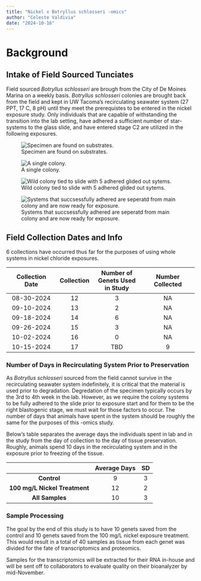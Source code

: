 ```yaml
---
title: "Nickel x Botryllus schlosseri -omics"
author: "Celeste Valdivia"
date: "2024-10-16"
---
```


# Background

## Intake of Field Sourced Tunciates

Field sourced *Botryllus schlosseri* are brough from the City of De Moines Marina on a weekly basis. *Botryllus schlosseri* colonies are brought back from the field and kept in UW Tacoma's recirculating seawater system (27 PPT, 17 C, 8 pH) until they meet the prerequistes to be entered in the nickel exposure study. Only individuals that are capable of withstanding the transition into the lab setting, have adhered a sufficient number of star-systems to the glass slide, and have entered stage C2 are utilized in the following exposures. 


::: {layout-ncol=4}
![Specimen are found on substrates.](IMG_0780.jpeg)

![A single colony.](IMG_5216.jpeg)

![Wild colony tied to slide with 5 adhered glided out sytems.](IMG_1323.jpeg)

![Systems that succsessfully adhered are seperatd from main colony and are now ready for exposure.](IMG_1355.jpeg)

:::

## Field Collection Dates and Info

6 collections have occurred thus far for the purposes of using whole systems in nickel chloride exposures.

| Collection Date | Collection | Number of Genets Used in Study | Number Collected |
|:---------------:|:----------:|:--------------:|:----------------:|
| 08-30-2024      | 12         | 3             | NA               |
| 09-10-2024      | 13         | 2             | NA               |
| 09-18-2024        | 14         | 6             | NA               |
| 09-26-2024        | 15         | 3             | NA               |
| 10-02-2024         | 16         | 0              | NA               |
| 10-15-2024        | 17         | TBD              | 9                |


### Number of Days in Recirculating System Prior to Preservation

As *Botryllus schlosseri* sourced from the field cannot survive in the recirculating seawater system indefinitely, it is critical that the material is used prior to degradation. Degredation of the specimen typically occurs by the 3rd to 4th week in the lab. However, as we require the colony systems to be fully adhered to the slide prior to exposure start and for them to be the right blastogenic stage, we must wait for those factors to occur. The number of days that animals have spent in the system should be roughly the same for the purposes of this -omics study.

Below's table separates the average days the individuals spent in lab and in the study from the day of collection to the day of tissue preservation. Roughly, animals spend 10 days in the recirculating system and in the exposure prior to freezing of the tissue.

|                   | **Average Days** | **SD** |
|:-----------------:|:----------------:|:------:|
| **Control**       | 9                | 3      |
| **100 mg/L Nickel Treatment** | 12               | 2      |
| **All Samples**   | 10               | 3      |


### Sample Processing

The goal by the end of this study is to have 10 genets saved from the control and 10 genets saved from the 100 mg/L nickel exposure treatment. This would result in a total of 40 samples as tissue from each genet was divided for the fate of transcriptomics and proteomics. 

Samples for the transcriptomics will be extracted for their RNA in-house and will be sent off to collaborators to evaluate quality on their bioanalyzer by mid-November.